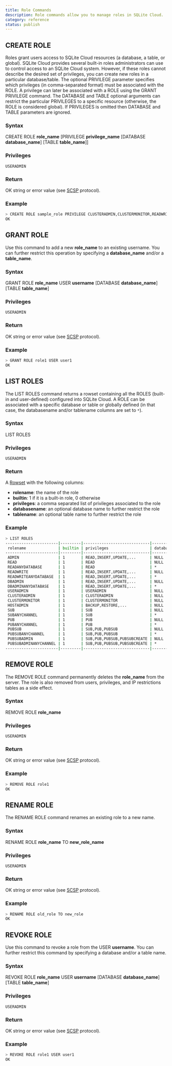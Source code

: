 ```yaml
---
title: Role Commands
description: Role commands allow you to manage roles in SQLite Cloud.
category: reference
status: publish
---
```

## CREATE ROLE

Roles grant users access to SQLite Cloud resources (a database, a table, or global). SQLite Cloud provides several built-in roles administrators can use to control access to an SQLite Cloud system. However, if these roles cannot describe the desired set of privileges, you can create new roles in a particular database/table.
The optional PRIVILEGE parameter specifies which privileges (in comma-separated format) must be associated with the ROLE. A privilege can later be associated with a ROLE using the GRANT PRIVILEGE command.
The DATABASE and TABLE optional arguments can restrict the particular PRIVILEGES to a specific resource (otherwise, the ROLE is considered global). If PRIVILEGES is omitted then DATABASE and TABLE parameters are ignored.

### Syntax

CREATE ROLE **role_name** [PRIVILEGE **privilege_name** [DATABASE **database_name**] [TABLE **table_name**]]

### Privileges

```
USERADMIN
```

### Return

OK string or error value (see [SCSP](https://github.com/sqlitecloud/sdk/blob/master/PROTOCOL.md) protocol).

### Example

```bash
> CREATE ROLE sample_role PRIVILEGE CLUSTERADMIN,CLUSTERMONITOR,READWRITE
OK
```

## GRANT ROLE

Use this command to add a new **role_name** to an existing username. You can further restrict this operation by specifying a **database_name** and/or a **table_name**.

### Syntax

GRANT ROLE **role_name** USER **username** [DATABASE **database_name**] [TABLE **table_name**]

### Privileges

```
USERADMIN
```

### Return

OK string or error value (see [SCSP](https://github.com/sqlitecloud/sdk/blob/master/PROTOCOL.md) protocol).

### Example

```bash
> GRANT ROLE role1 USER user1
OK
```

## LIST ROLES

The LIST ROLES command returns a rowset containing all the ROLES (built-in and user-defined) configured into SQLite Cloud. A ROLE can be associated with a specific database or table or globally defined (in that case, the databasename and/or tablename columns are set to `*`).

### Syntax

LIST ROLES

### Privileges

```
USERADMIN
```

### Return

A [Rowset](https://github.com/sqlitecloud/sdk/blob/master/PROTOCOL.md) with the following columns:
* **rolename**: the name of the role
* **builtin**: 1 if it is a built-in role, 0 otherwise
* **privileges**: a comma separated list of privileges associated to the role
* **databasename**: an optional database name to further restrict the role
* **tablename**: an optional table name to further restrict the role

### Example

```bash
> LIST ROLES
-----------------------|---------|-----------------------------|--------------|-----------|
 rolename              | builtin | privileges                  | databasename | tablename |
-----------------------|---------|-----------------------------|--------------|-----------|
 ADMIN                 | 1       | READ,INSERT,UPDATE,...      | NULL         | NULL      |
 READ                  | 1       | READ                        | NULL         | NULL      |
 READANYDATABASE       | 1       | READ                        | *            | *         |
 READWRITE             | 1       | READ,INSERT,UPDATE,...      | NULL         | NULL      |
 READWRITEANYDATABASE  | 1       | READ,INSERT,UPDATE,...      | *            | *         |
 DBADMIN               | 1       | READ,INSERT,UPDATE,...      | NULL         | NULL      |
 DBADMINANYDATABASE    | 1       | READ,INSERT,UPDATE,...      | *            | *         |
 USERADMIN             | 1       | USERADMIN                   | NULL         | NULL      |
 CLUSTERADMIN          | 1       | CLUSTERADMIN                | NULL         | NULL      |
 CLUSTERMONITOR        | 1       | CLUSTERMONITOR              | NULL         | NULL      |
 HOSTADMIN             | 1       | BACKUP,RESTORE,...          | NULL         | NULL      |
 SUB                   | 1       | SUB                         | NULL         | NULL      |
 SUBANYCHANNEL         | 1       | SUB                         | *            | *         |
 PUB                   | 1       | PUB                         | NULL         | NULL      |
 PUBANYCHANNEL         | 1       | PUB                         | *            | *         |
 PUBSUB                | 1       | SUB,PUB,PUBSUB              | NULL         | NULL      |
 PUBSUBANYCHANNEL      | 1       | SUB,PUB,PUBSUB              | *            | *         |
 PUBSUBADMIN           | 1       | SUB,PUB,PUBSUB,PUBSUBCREATE | NULL         | NULL      |
 PUBSUBADMINANYCHANNEL | 1       | SUB,PUB,PUBSUB,PUBSUBCREATE | *            | *         |
-----------------------|---------|-----------------------------|--------------|-----------|
```

## REMOVE ROLE

The REMOVE ROLE command permanently deletes the **role_name** from the server. The role is also removed from users, privileges, and IP restrictions tables as a side effect.

### Syntax

REMOVE ROLE **role_name**

### Privileges

```
USERADMIN
```

### Return

OK string or error value (see [SCSP](https://github.com/sqlitecloud/sdk/blob/master/PROTOCOL.md) protocol).

### Example

```bash
> REMOVE ROLE role1
OK
```

## RENAME ROLE

The RENAME ROLE command renames an existing role to a new name.

### Syntax

RENAME ROLE **role_name** TO **new_role_name**

### Privileges

```
USERADMIN
```

### Return

OK string or error value (see [SCSP](https://github.com/sqlitecloud/sdk/blob/master/PROTOCOL.md) protocol).

### Example

```bash
> RENAME ROLE old_role TO new_role
OK
```

## REVOKE ROLE

Use this command to revoke a role from the USER **username**. You can further restrict this command by specifying a database and/or a table name.

### Syntax

REVOKE ROLE **role_name** USER **username** [DATABASE **database_name**] [TABLE **table_name**]

### Privileges

```
USERADMIN
```

### Return

OK string or error value (see [SCSP](https://github.com/sqlitecloud/sdk/blob/master/PROTOCOL.md) protocol).

### Example

```bash
> REVOKE ROLE role1 USER user1
OK
```
